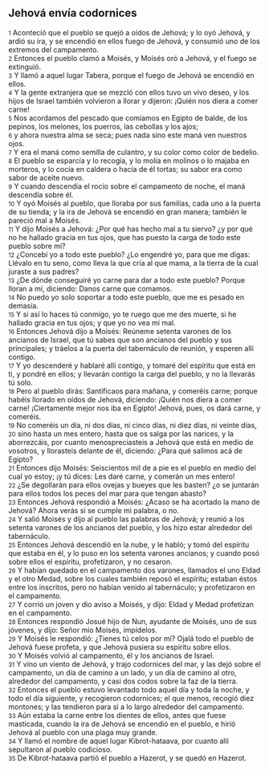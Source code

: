 == Jehová envía codornices ==

{{anchor|1}} <small>1</small> Aconteció que el pueblo se quejó a oídos de Jehová; y lo oyó Jehová, y ardió su ira, y se encendió en ellos fuego de Jehová, y consumió uno de los extremos del campamento.<br>
{{anchor|2}} <small>2</small> Entonces el pueblo clamó a Moisés, y Moisés oró a Jehová, y el fuego se extinguió.<br>
{{anchor|3}} <small>3</small> Y llamó a aquel lugar Tabera, porque el fuego de Jehová se encendió en ellos.<br>
{{anchor|4}} <small>4</small> Y la gente extranjera que se mezcló con ellos tuvo un vivo deseo, y los hijos de Israel también volvieron a llorar y dijeron: ¡Quién nos diera a comer carne!<br>
{{anchor|5}} <small>5</small> Nos acordamos del pescado que comíamos en Egipto de balde, de los pepinos, los melones, los puerros, las cebollas y los ajos;<br>
{{anchor|6}} <small>6</small> y ahora nuestra alma se seca; pues nada sino este maná ven nuestros ojos.<br>
{{anchor|7}} <small>7</small> Y era el maná como semilla de culantro, y su color como color de bedelio.<br>
{{anchor|8}} <small>8</small> El pueblo se esparcía y lo recogía, y lo molía en molinos o lo majaba en morteros, y lo cocía en caldera o hacía de él tortas; su sabor era como sabor de aceite nuevo.<br>
{{anchor|9}} <small>9</small> Y cuando descendía el rocío sobre el campamento de noche, el maná descendía sobre él.<br>
{{anchor|10}} <small>10</small> Y oyó Moisés al pueblo, que lloraba por sus familias, cada uno a la puerta de su tienda; y la ira de Jehová se encendió en gran manera; también le pareció mal a Moisés.<br>
{{anchor|11}} <small>11</small> Y dijo Moisés a Jehová: ¿Por qué has hecho mal a tu siervo? ¿y por qué no he hallado gracia en tus ojos, que has puesto la carga de todo este pueblo sobre mí?<br>
{{anchor|12}} <small>12</small> ¿Concebí yo a todo este pueblo? ¿Lo engendré yo, para que me digas: Llévalo en tu seno, como lleva la que cría al que mama, a la tierra de la cual juraste a sus padres?<br>
{{anchor|13}} <small>13</small> ¿De dónde conseguiré yo carne para dar a todo este pueblo? Porque lloran a mí, diciendo: Danos carne que comamos.<br>
{{anchor|14}} <small>14</small> No puedo yo solo soportar a todo este pueblo, que me es pesado en demasía.<br>
{{anchor|15}} <small>15</small> Y si así lo haces tú conmigo, yo te ruego que me des muerte, si he hallado gracia en tus ojos; y que yo no vea mi mal.<br>
{{anchor|16}} <small>16</small> Entonces Jehová dijo a Moisés: Reúneme setenta varones de los ancianos de Israel, que tú sabes que son ancianos del pueblo y sus principales; y tráelos a la puerta del tabernáculo de reunión, y esperen allí contigo.<br>
{{anchor|17}} <small>17</small> Y yo descenderé y hablaré allí contigo, y tomaré del espíritu que está en ti, y pondré en ellos; y llevarán contigo la carga del pueblo, y no la llevarás tú solo.<br>
{{anchor|18}} <small>18</small> Pero al pueblo dirás: Santificaos para mañana, y comeréis carne; porque habéis llorado en oídos de Jehová, diciendo: ¡Quién nos diera a comer carne! ¡Ciertamente mejor nos iba en Egipto! Jehová, pues, os dará carne, y comeréis.<br>
{{anchor|19}} <small>19</small> No comeréis un día, ni dos días, ni cinco días, ni diez días, ni veinte días,<br>
{{anchor|20}} <small>20</small> sino hasta un mes entero, hasta que os salga por las narices, y la aborrezcáis, por cuanto menospreciasteis a Jehová que está en medio de vosotros, y llorasteis delante de él, diciendo: ¿Para qué salimos acá de Egipto?<br>
{{anchor|21}} <small>21</small> Entonces dijo Moisés: Seiscientos mil de a pie es el pueblo en medio del cual yo estoy; ¡y tú dices: Les daré carne, y comerán un mes entero!<br>
{{anchor|22}} <small>22</small> ¿Se degollarán para ellos ovejas y bueyes que les basten? ¿o se juntarán para ellos todos los peces del mar para que tengan abasto?<br>
{{anchor|23}} <small>23</small> Entonces Jehová respondió a Moisés: ¿Acaso se ha acortado la mano de Jehová? Ahora verás si se cumple mi palabra, o no.<br>
{{anchor|24}} <small>24</small> Y salió Moisés y dijo al pueblo las palabras de Jehová; y reunió a los setenta varones de los ancianos del pueblo, y los hizo estar alrededor del tabernáculo.<br>
{{anchor|25}} <small>25</small> Entonces Jehová descendió en la nube, y le habló; y tomó del espíritu que estaba en él, y lo puso en los setenta varones ancianos; y cuando posó sobre ellos el espíritu, profetizaron, y no cesaron.<br>
{{anchor|26}} <small>26</small> Y habían quedado en el campamento dos varones, llamados el uno Eldad y el otro Medad, sobre los cuales también reposó el espíritu; estaban éstos entre los inscritos, pero no habían venido al tabernáculo; y profetizaron en el campamento.<br>
{{anchor|27}} <small>27</small> Y corrió un joven y dio aviso a Moisés, y dijo: Eldad y Medad profetizan en el campamento.<br>
{{anchor|28}} <small>28</small> Entonces respondió Josué hijo de Nun, ayudante de Moisés, uno de sus jóvenes, y dijo: Señor mío Moisés, impídelos.<br>
{{anchor|29}} <small>29</small> Y Moisés le respondió: ¿Tienes tú celos por mí? Ojalá todo el pueblo de Jehová fuese profeta, y que Jehová pusiera su espíritu sobre ellos.<br>
{{anchor|30}} <small>30</small> Y Moisés volvió al campamento, él y los ancianos de Israel.<br>
{{anchor|31}} <small>31</small> Y vino un viento de Jehová, y trajo codornices del mar, y las dejó sobre el campamento, un día de camino a un lado, y un día de camino al otro, alrededor del campamento, y casi dos codos   sobre la faz de la tierra.<br>
{{anchor|32}} <small>32</small> Entonces el pueblo estuvo levantado todo aquel día y toda la noche, y todo el día siguiente, y recogieron codornices; el que menos, recogió diez montones; y las tendieron para sí a lo largo alrededor del campamento.<br>
{{anchor|33}} <small>33</small> Aún estaba la carne entre los dientes de ellos, antes que fuese masticada, cuando la ira de Jehová se encendió en el pueblo, e hirió Jehová al pueblo con una plaga muy grande.<br>
{{anchor|34}} <small>34</small> Y llamó el nombre de aquel lugar Kibrot-hataava, por cuanto allí sepultaron al pueblo codicioso.<br>
{{anchor|35}} <small>35</small> De Kibrot-hataava partió el pueblo a Hazerot, y se quedó en Hazerot.<br>
